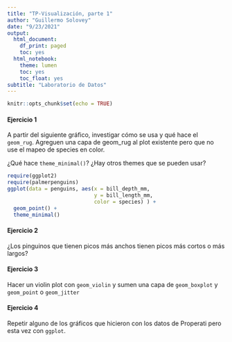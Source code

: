 ```yaml
---
title: "TP-Visualización, parte 1"
author: "Guillermo Solovey"
date: "9/23/2021"
output:
  html_document:
    df_print: paged
    toc: yes
  html_notebook:
    theme: lumen
    toc: yes
    toc_float: yes
subtitle: "Laboratorio de Datos"
---
```


```r
knitr::opts_chunk$set(echo = TRUE)
```

#### Ejercicio 1

A partir del siguiente gráfico, investigar cómo se usa y qué hace 
el `geom_rug `. Agreguen una capa de geom_rug al plot existente
pero que no use el mapeo de species en color.

¿Qué hace `theme_minimal()`? ¿Hay otros themes que se pueden usar?

```r
require(ggplot2)
require(palmerpenguins)
ggplot(data = penguins, aes(x = bill_depth_mm, 
                            y = bill_length_mm,
                            color = species) ) +
  geom_point() +
  theme_minimal()
```

#### Ejercicio 2

¿Los pinguinos que tienen picos más anchos tienen picos más cortos o
más largos?


#### Ejercicio 3

Hacer un violin plot con `geom_violin` y sumen una capa de `geom_boxplot`
y `geom_point` o `geom_jitter`


#### Ejercicio 4

Repetir alguno de los gráficos que hicieron con los datos de Properati
pero esta vez con `ggplot`.



